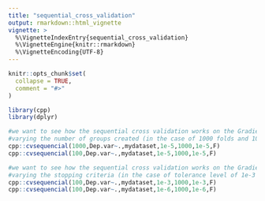 ```yaml
---
title: "sequential_cross_validation"
output: rmarkdown::html_vignette
vignette: >
  %\VignetteIndexEntry{sequential_cross_validation}
  %\VignetteEngine{knitr::rmarkdown}
  %\VignetteEncoding{UTF-8}
---
```


```r
knitr::opts_chunk$set(
  collapse = TRUE,
  comment = "#>"
)
```

```r
library(cpp)
library(dplyr)

#we want to see how the sequential cross validation works on the Gradient Descent Optimization Method for Linear Models 
#varying the number of groups created (in the case of 1000 folds and 100 folds)
cpp::cvsequencial(1000,Dep.var~.,mydataset,1e-5,1000,1e-5,F)
cpp::cvsequencial(100,Dep.var~.,mydataset,1e-5,1000,1e-5,F)

#we want to see how the sequential cross validation works on the Gradient Descent Optimization Method for Linear Models 
#varying the stopping criteria (in the case of tolerance level of 1e-3 and 1e-6)
cpp::cvsequencial(100,Dep.var~.,mydataset,1e-3,1000,1e-3,F)
cpp::cvsequencial(100,Dep.var~.,mydataset,1e-6,1000,1e-6,F)
```
